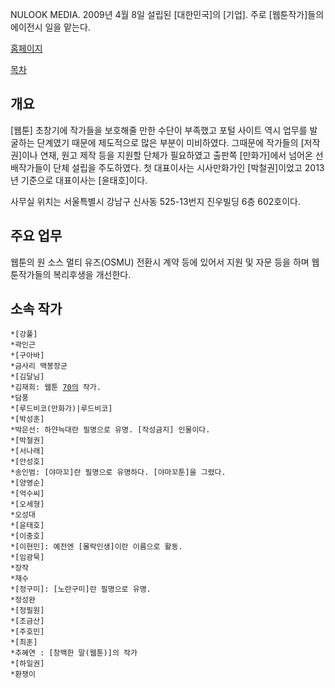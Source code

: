 NULOOK MEDIA. 2009년 4월 8일 설립된 [대한민국]의 [기업]. 주로 [웹툰작가]들의 에이전시 일을 맡는다. 

[http://nulook.ivyro.net/index.php 홈페이지]

[[목차]]
== 개요 ==
[웹툰] 초창기에 작가들을 보호해줄 만한 수단이 부족했고 포털 사이트 역시 업무를 발굴하는 단계였기 때문에 제도적으로 많은 부분이 미비하였다. 그때문에 작가들의 [저작권]이나 연재, 원고 제작 등을 지원할 단체가 필요하였고 출판쪽 [만화가]에서 넘어온 선배작가들이 단체 설립을 주도하였다. 첫 대표이사는 시사만화가인 [박철권]이었고 2013년 기준으로 대표이사는 [윤태호]이다.

사무실 위치는 서울특별시 강남구 신사동 525-13번지 진우빌딩 6층 602호이다.
== 주요 업무 ==
웹툰의 원 소스 멀티 유즈(OSMU) 전환시 계약 등에 있어서 지원 및 자문 등을 하며 웹툰작가들의 복리후생을 개선한다.
== 소속 작가 ==
 *[강풀]
 *곽인근
 *[구아바]
 *금사리 백봉장군
 *[김달님]
 *김재희: 웹툰 [[70]]의 작가.
 *담풍
 *[루드비코(만화가)|루드비코]
 *[박성훈]
 *박은선: 하얀늑대란 필명으로 유명. [작성금지] 인물이다.
 *[박철권]
 *[서나래]
 *[안성호]
 *송인범: [야마꼬]란 필명으로 유명하다. [야마꼬툰]을 그렸다.
 *[양영순]
 *[억수씨]
 *[오세형]
 *오성대
 *[윤태호]
 *[이충호]
 *[이현민]: 예전엔 [몰락인생]이란 이름으로 활동.
 *[임광묵]
 *장작
 *재수
 *[정구미]: [노란구미]란 필명으로 유명.
 *정성완
 *[정필원]
 *[조금산]
 *[주호민]
 *[최훈]
 *추혜연 : [창백한 말(웹툰)]의 작가
 *[하일권]
 *환쟁이
 
